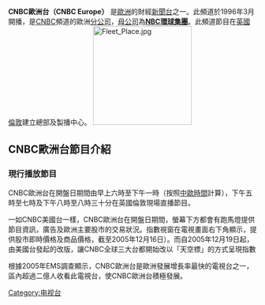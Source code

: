 {{頻道資訊
| 頻道名稱            = CNBC 歐洲台
| 頻道圖片檔案       = CNBC logo.svg
| 頻道圖片尺寸       = 100px
| 頻道圖片名稱       = 
| 開播日期            = 1996年三月
| closed date      = 
| share            = 446,000 (estimated European daily reach)
| share as of      = Winter '05
| 持股者              =  EMS
| 擁有者             = [[NBC環球集團|NBC環球集團]]
| 頻道口號           = 在全球的商業領域第一<br/><span style="font-family:Arial Narrow;font-size:11pt">(First in Business Worldwide)</span><br/>（2006年10月16日起至今）
| country          = 
| broadcast area   = 
| headquarters     = 
| former names     = 
| replaced names   = 
| sister names     = 
| timeshift names  = 
| 頻道官方網站       = http://www.cnbceurope.com/
| terr serv 1      = 
| terr chan 1      = 
| sat serv 1       = [[Sky_Digital_(UK)|Sky Digital]]
| sat chan 1       = Channel 505
| sat serv 2       = [[Sky_Italia|Sky Italia]] ([[Italy|Italy]])
| sat chan 2       = Channel 518
| sat serv 3       = [[SES_Astra|Astra 1E]]
| sat chan 3       = 11.597Ghz V/22 (DVB)
| sat serv 4       = [[SES_Astra|Astra 2C]]
| sat chan 4       = 10.744Ghz H (Analogue)
| sat serv 5       = [[Hispasat|Hispasat 1C]]
| sat chan 5       = 12.092Ghz V (DVB)
| cable serv 1     = [[NTL|NTL]]:[[Telewest|Telewest]]
| cable chan 1     = Channel 613
| sat radio serv 1 = 
| sat radio chan 1 = 
| adsl serv 1      = 
| adsl chan 1      = 
| online serv 1    = 
| online chan 1    = 
}}
'''CNBC歐洲台（CNBC Europe）''' 是[[歐洲|歐洲]]的財經[[新聞台|新聞台]]之一。此頻道於1996年3月開播，是[[CNBC|CNBC]]頻道的歐洲[[分公司|分公司]]，[[母公司|母公司]]為'''[[NBC環球集團|NBC環球集團]]'''。此頻道節目在[[英國|英國]][[倫敦|倫敦]]建立總部及製播中心。
[[File:Fleet_Place.jpg|200px]]

== CNBC歐洲台節目介紹 ==
=== 現行播放節目 ===
CNBC歐洲台在開盤日期間由早上六時至下午一時（按照[[中歐時間|中歐時間]]計算），下午五時至七時及下午八時至八時三十分在英國倫敦現場直播節目。

一如CNBC美國台一樣，CNBC歐洲台在開盤日期間，螢幕下方都會有跑馬燈提供節目資訊，廣告及歐洲主要股市的交易狀況。指數視窗在電視畫面右下角顯示，提供股市即時價格及商品價格，截至2005年12月16日）。而自2005年12月19日起，由美國台發起的改版，讓CNBC全球三大台都開始改以「天空標」的方式呈現指數

根據2005年EMS調查顯示，CNBC歐洲台是歐洲發展增長率最快的電視台之一，區內超過二億人收看此電視台，使CNBC歐洲台積極發展。

{{NBC環球集團}}
{{國際新聞頻道}}

[[Category:电视台|Category:电视台]]